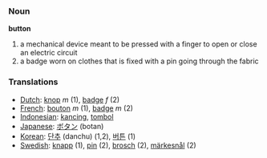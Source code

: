 === Noun ===
'''button'''

#a mechanical device meant to be pressed with a finger to open or close an electric circuit
#a badge worn on clothes that is fixed with a pin going through the fabric


=== Translations ===
*[[Dutch]]: [[knop]] ''m'' (1), [[badge]] ''f'' (2)
*[[French]]: [[bouton]] ''m'' (1), [[badge]] ''m'' (2)
*[[Indonesian]]: [[kancing]], [[tombol]]
*[[Japanese]]: [[ボタン]] (botan)
*[[Korean]]: [[단추]] (danchu) (1,2), [[버튼]] (1)
*[[Swedish]]: [[knapp]] (1), [[pin]] (2), [[brosch]] (2), [[märkesnål]] (2)